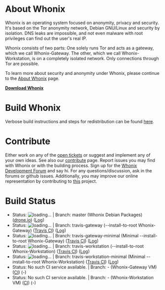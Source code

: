 <!--
## Copyright (C) 2012 - 2018 ENCRYPTED SUPPORT LP <adrelanos@riseup.net>
## See the file COPYING for copying conditions.
-->
<!--
EDITORS NOTE:
Please do not use relative links here, because this file is mirrored on github https://github.com/Whonix/Whonix/blob/master/README.mediawiki and relative links won't work there.
-->
= About Whonix =
Whonix is an operating system focused on anonymity, privacy and security. It's based on the Tor anonymity network, Debian GNU/Linux and security by isolation. DNS leaks are impossible, and not even malware with root privileges can find out the user's real IP.

Whonix consists of two parts: One solely runs Tor and acts as a gateway, which we call Whonix-Gateway. The other, which we call Whonix-Workstation, is on a completely isolated network. Only connections through Tor are possible.

To learn more about security and anonymity under Whonix, please continue to the [https://www.whonix.org/wiki/About About Whonix] page.

'''[https://www.whonix.org/wiki/Download Download Whonix]'''

= Build Whonix =
Verbose build instructions and steps for redistribution can be found [https://www.whonix.org/wiki/Dev/Build_Documentation here].

= Contribute =
Either work on any of the [https://github.com/Whonix/Whonix/issues open tickets] or suggest and implement any of your own ideas. See also our [https://www.whonix.org/wiki/Contribute contribute] page. Report issues you may find with Whonix or with the building process. Sign up for the [https://www.whonix.org/forum/ Whonix Development Forum] and say hi. For any questions/discussion, ask in the forums or github issues. Additionally, you may improve our online representation by contributing to [https://github.com/Whonix/EgoBits1.github.io this] project.

= Build Status =
<!--
EDITORS NOTE:
Please do not fix the picture links with html tags. This file gets copied to https://github.com/Whonix/Whonix and github would show the html tags as plain text.
-->

* Status: <img src="https://drone.io/github.com/Whonix/Whonix/status.png" alt="loading..."> | Branch: master (Whonix Debian Packages) ([https://www.whonix.org/wiki/Dev/Continuous_Integration#drone.io drone.io]) ([https://drone.io/github.com/Whonix/Whonix Log])
* Status: <img src="https://travis-ci.org/Whonix/Whonix.svg?branch=travis-gateway" alt="loading..."> | Branch: travis-gateway (--install-to-root Whonix-Gateway) ([[Dev/Continuous_Integration#Travis_CI|Travis CI]]) ([https://travis-ci.org/Whonix/Whonix/branches  Log])
* Status: <img src="https://travis-ci.org/Whonix/Whonix.svg?branch=travis-gateway-minimal" alt="loading..."> | Branch: travis-gateway-minimal (Minimal --install-to-root Whonix-Gateway) ([https://www.whonix.org/wiki/Dev/Continuous_Integration#Travis_CI Travis CI]) ([https://travis-ci.org/Whonix/Whonix/branches Log])
* Status: <img src="https://travis-ci.org/Whonix/Whonix.svg?branch=travis-workstation" alt="loading..."> | Branch: travis-workstation (--install-to-root Whonix-Workstation) ([https://www.whonix.org/wiki/Dev/Continuous_Integration#Travis_CI Travis CI]) ([https://travis-ci.org/Whonix/Whonix/branches Log])
* Status: <img src="https://travis-ci.org/Whonix/Whonix.svg?branch=travis-workstation-minimal" alt="loading..."> | Branch: travis-workstation-minimal (Minimal --install-to-root Whonix-Workstation) ([https://www.whonix.org/wiki/Dev/Continuous_Integration#Travis_CI Travis CI]) ([https://travis-ci.org/Whonix/Whonix/branches Log])
* Status: No such CI service available. | Branch: - (Whonix-Gateway VM) ([https://www.whonix.org/wiki/Dev/Continuous_Integration CI]) (-)
* Status: No such CI service available. | Branch: - (Whonix-Workstation VM) ([https://www.whonix.org/wiki/Dev/Continuous_Integration CI]) (-)
